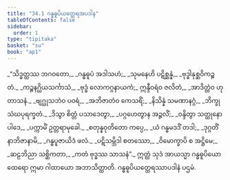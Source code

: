 ```yaml
---
title: "34.1 ဂန္ဓဓူပိယတ္ထေရအပဒါန"
tableOfContents: false
sidebar:
  order: 1
type: "tipitaka"
basket: "su"
book: "ap1"
---
```



<DynamicBreadcrumb />

<Division number="1" book="ap1">

<Paragraph number="3715" type="verses" book="ap1">
_“သိဒ္ဓတ္ထဿ ဘဂဝတော,_  
_ဂန္ဓဓူပံ အဒါသဟံ;_  
_သုမနေဟိ ပဋိစ္ဆန္နံ,_  
_ဗုဒ္ဓါနုစ္ဆဝိကဉ္စ တံ._  

</Paragraph>

</Division>
<Division number="2" book="ap1">

<Paragraph number="3716" type="verses" book="ap1">
_ကဉ္စနဂ္ဃိယသင်္ကာသံ,_  
_ဗုဒ္ဓံ လောကဂ္ဂနာယကံ;_  
ဣန္ဒီဝရံဝ ဇလိတံ,_  
_အာဒိတ္တံဝ ဟုတာသနံ._  

</Paragraph>

</Division>
<Division number="3" book="ap1">

<Paragraph number="3717" type="verses" book="ap1">
_ဗျဂ္ဃုသဘံဝ ပဝရံ,_  
_အဘိဇာတံဝ ကေသရိံ;_  
_နိသိန္နံ သမဏာနဂ္ဂံ,_  
_ဘိက္ခုသံဃပုရက္ခတံ._  

</Paragraph>

</Division>
<Division number="4" book="ap1">

<Paragraph number="3718" type="verses" book="ap1">
_ဒိသွာ စိတ္တံ ပသာဒေတွာ,_  
_ပဂ္ဂဟေတွာန အဉ္ဇလိံ;_  
_ဝန္ဒိတွာ သတ္ထုနော ပါဒေ,_  
_ပက္ကာမိံ ဥတ္တရာမုခေါ._  

</Paragraph>

</Division>
<Division number="5" book="ap1">

<Paragraph number="3719" type="verses" book="ap1">
_စတုန္နဝုတိတော ကပ္ပေ,_  
_ယံ ဂန္ဓမဒဒိံ တဒါ;_  
_ဒုဂ္ဂတိံ နာဘိဇာနာမိ,_  
_ဂန္ဓပူဇာယိဒံ ဖလံ._  

</Paragraph>

</Division>
<Division number="6" book="ap1">

<Paragraph number="3720" type="verses" book="ap1">
_ပဋိသမ္ဘိဒါ စတဿော,_  
_ဝိမောက္ခာပိ စ အဋ္ဌိမေ;_  
_ဆဠဘိညာ သစ္ဆိကတာ,_  
_ကတံ ဗုဒ္ဓဿ သာသနံ”._  

</Paragraph>

<Paragraph number="3721" book="ap1">
ဣတ္ထံ သုဒံ အာယသ္မာ ဂန္ဓဓူပိယော ထေရော ဣမာ ဂါထာယော အဘာသိတ္ထာတိ.

</Paragraph>
</Division>

<Paragraph number="3722" type="center" book="ap1">
ဂန္ဓဓူပိယတ္ထေရဿာပဒါနံ ပဌမံ.
</Paragraph>